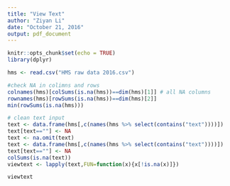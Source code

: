 ```yaml
---
title: "View Text"
author: "Ziyan Li"
date: "October 21, 2016"
output: pdf_document
---
```


```r
knitr::opts_chunk$set(echo = TRUE)
library(dplyr)
```

```r
hms <- read.csv("HMS raw data 2016.csv")

#check NA in colimns and rows
colnames(hms)[colSums(is.na(hms))==dim(hms)[1]] # all NA columns
rownames(hms)[rowSums(is.na(hms))==dim(hms)[2]]
min(rowSums(is.na(hms)))

# clean text input
text <- data.frame(hms[,c(names(hms %>% select(contains("text"))))])
text[text==""] <- NA
text <- na.omit(text)
text <- data.frame(hms[,c(names(hms %>% select(contains("text"))))])
text[text==""] <- NA
colSums(is.na(text))
viewtext <- lapply(text,FUN=function(x){x[!is.na(x)]})

viewtext
```

